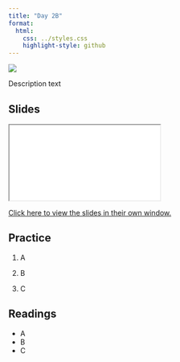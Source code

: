 ---
title: "Day 2B"
format:
  html:
    css: ../styles.css
    highlight-style: github
---

![](../img/growth_curve_2780E3.svg){.hero}


Description text

## Slides

<iframe class="slide-deck" src="./Slides/2B_Slides.html" title="Day 2B Slideshow">
</iframe>

[Click here to view the slides in their own window.](./Slides/2B_Slides.html)

## Practice

1.    A

2.    B

3.    C

## Readings

  -   A
  -   B
  -   C
  